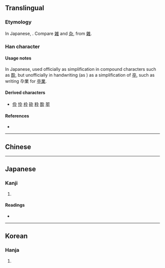 {{character info/new}}
{{also|杂|卒}}
==Translingual==

===Etymology===
In Japanese, {{Han simp|卒|t1=九}}. Compare [[雑]] and [[杂]], from [[雜]].

===Han character===
{{Han char|rn=24|rad=十|as=02|sn=4|four=|canj=KNJ|ids=⿱九十}}

====Usage notes====
In Japanese, used officially as simplification in compound characters such as [[酔]], but unofficially in handwriting (as {{w|ryakuji}}) as a simplification of [[卒]], such as writing 卆業 for [[卒業]].

====Derived characters====
* [[伜]] [[忰]] [[枠]] [[砕]] [[粋]] [[酔]] [[翆]]

====References====
* {{Han ref|kx=0156.020|dkj=02701|dj=0353.030|hdz=10059.040|uh=5346}}

----

==Chinese==
{{zh-see|卒|ss}}

----

==Japanese==

===Kanji===
{{ja-kanji|grade=|rs=十02}}

# {{defn|lang=ja|sort=十02}}

====Readings====
* {{ja-readings|on=[[そつ]] (sotsu)|kun=[[にわか]] (niwaka), [[おわる]] (owaru), [[ついに]] (tsuini)}}

----

==Korean==

===Hanja===
{{ko-hanja|hangeul=졸|rv=jol|mr=chol}}

# {{defn|lang=ko|sort=十02}}